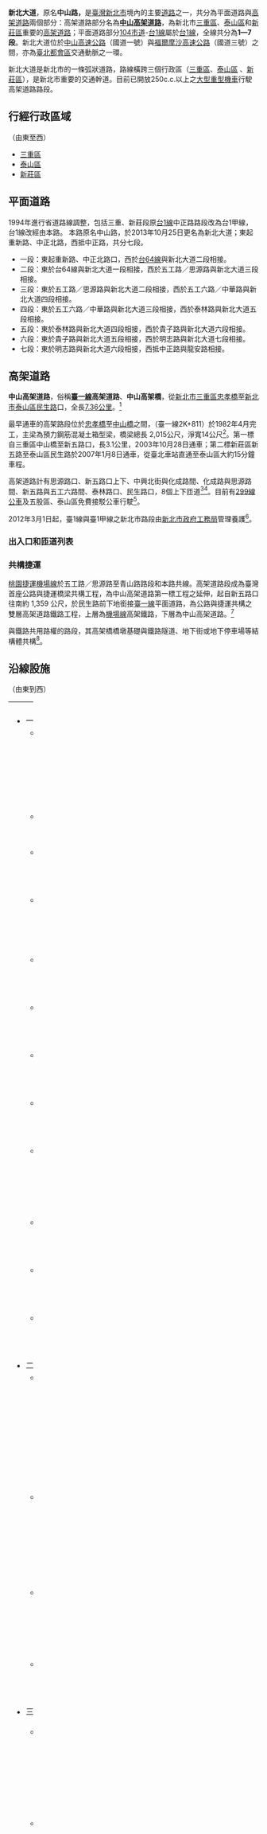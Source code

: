 {{not|text=[[市民大道|市民大道]]、[[縣民大道_(新北市)|新北市縣民大道]]或[[臺灣大道|臺灣大道]]}}
{{Infobox TwRoad2|
|name=新北大道
|enname=New Taipei Boulevard
|level=市區快速道路（高架）<br>一般道路（平面）
|length=10.2
|lastext=2011年10月24日
|speedhigh=80
|start=高架：[[忠孝橋|忠孝橋]]<br />平面：[[台1線#甲線|台1甲線]]{{small|（重新路）}}、[[市道108號|108市道]]{{small|（中正北路）}}口
|end=高架：民生路口<br />平面：[[台1線|台1線]]{{small|（中正路）}}口
|img=[[File:Highway_1_and_Xinzhuang_Fuduxin_Station_20160621.jpg|300px]]<br>臺1線新莊段，上方為[[#高架道路|中山高架道路]]，左側為[[桃園機場捷運|機場線]][[新莊副都心站|新莊副都心站]]，平面道路則為新北大道。
}}

'''新北大道'''，原名'''中山路，'''是[[臺灣|臺灣]][[新北市|新北市]]境內的主要[[道路|道路]]之一，共分為平面道路與[[高架道路|高架道路]]兩個部分：高架道路部分名為'''[[#高架道路|中山高架道路]]'''，為新北市[[三重區|三重區]]、[[泰山區_(新北市)|泰山區]]和[[新莊區|新莊區]]重要的[[高架道路|高架道路]]；平面道路部分[[市道104號|104市道]]{{small|（重陽路）}}-[[台1線|台1線]]{{small|（中正路）}}屬於[[台1線|台1線]]，全線共分為'''1—7段'''。新北大道位於[[中山高速公路|中山高速公路]]（國道一號）與[[福爾摩沙高速公路|福爾摩沙高速公路]]（國道三號）之間，亦為[[臺北都會區|臺北都會區]]交通動脈之一環。

新北大道是新北市的一條弧狀道路，路線橫跨三個行政區（[[三重區|三重區]]、[[泰山區_(台灣)|泰山區]] 、[[新莊區|新莊區]]），是新北市重要的交通幹道。目前已開放250c.c.以上之[[大型重型機車|大型重型機車]]行駛高架道路路段。

==行經行政區域==
（由東至西）
*[[三重區|三重區]]
*[[泰山區_(新北市)|泰山區]]
*[[新莊區|新莊區]]

==平面道路==
1994年進行省道路線調整，包括三重、新莊段原[[台1線|台1線]]中正路路段改為台1甲線，台1線改經由本路。
本路原名中山路，於2013年10月25日更名為新北大道；東起重新路、中正北路，西抵中正路，共分七段。
*一段：東起重新路、中正北路口，西於[[台64線|台64線]]與新北大道二段相接。
*二段：東於台64線與新北大道一段相接，西於五工路／思源路與新北大道三段相接。
*三段：東於五工路／思源路與新北大道二段相接，西於五工六路／中華路與新北大道四段相接。
*四段：東於五工六路／中華路與新北大道三段相接，西於泰林路與新北大道五段相接。
*五段：東於泰林路與新北大道四段相接，西於貴子路與新北大道六段相接。
*六段：東於貴子路與新北大道五段相接，西於明志路與新北大道七段相接。
*七段：東於明志路與新北大道六段相接，西抵中正路與龍安路相接。

==高架道路==
{{not|中山高速公路}}
'''中山高架道路'''，俗稱'''[[台1線|臺一線]]高架道路'''、'''中山高架橋'''，從[[新北市|新北市]][[三重區|三重區]][[忠孝橋|忠孝橋]]至[[新北市|新北市]][[泰山區_(台灣)|泰山區]][[民生路_(板橋區)|民生路]]口，全長[https://goo.gl/maps/1JQVVQs2taN2 7.36公里]。<ref>不含忠孝橋1038公尺</ref>

最早通車的高架路段位於[[忠孝橋|忠孝橋]]至[[中山橋_(三重區)|中山橋]]之間，（臺一線2K+811）於1982年4月完工，主梁為預力鋼筋混凝土箱型梁，橋梁總長 2,015公尺，淨寬14公尺<ref>{{Cite journal|title=大台北縣市聯外橋梁伸縮縫維修實務之探討|author=王韻瑾|url=https://www.thb.gov.tw/FileResource.axd?path=html/doc/出版品-台灣公路工程/第32卷第9期.pdf|journal=臺灣公路工程|publisher=公路總局|accessdate=2021年8月30日|issue=9|year=2006|volume=32|page=20–38|format=PDF|archiveurl=https://web.archive.org/web/20210830020622/https://www.thb.gov.tw/FileResource.axd?path=html%2Fdoc%2F%E5%87%BA%E7%89%88%E5%93%81-%E5%8F%B0%E7%81%A3%E5%85%AC%E8%B7%AF%E5%B7%A5%E7%A8%8B%2F%E7%AC%AC32%E5%8D%B7%E7%AC%AC9%E6%9C%9F.pdf|archivedate=2021年8月30日|dead-url=no}}</ref>。第一標自三重區中山橋至新五路口，長3.1公里，2003年10月28日通車；第二標新莊區新五路至泰山區民生路於2007年1月8日通車，從臺北車站直通至泰山區大約15分鐘車程。

高架道路計有思源路口、新五路口上下、中興北街與化成路間、化成路與思源路間、新五路與五工六路間、泰林路口、民生路口，8個上下匝道<ref>{{Cite web |url=http://www.prs.gov.tw/radio/livenews_detail.aspx?sid=4 |title=台一線中山高架新莊泰山段通車 |access-date=2021-03-27 |archive-date=2008-06-18 |archive-url=https://web.archive.org/web/20080618172127/http://www.prs.gov.tw/radio/livenews_detail.aspx?sid=4 |dead-url=yes }}</ref><ref>{{Cite web |url=http://library.taiwanschoolnet.org/cyberfair2001/C0132220021/003/001/004.htm |title=泰山區鄉政建設規劃設計案－期中簡報 |access-date=2021-03-27 |archive-date=2021-02-10 |archive-url=https://web.archive.org/web/20210210100522/http://library.taiwanschoolnet.org/cyberfair2001/C0132220021/003/001/004.htm |dead-url=no }}</ref>。目前有[[台北聯營公車299路線|299線公車]]及五股區、泰山區免費接駁公車行駛<ref>{{Cite web |url=http://www.taishan.tpc.gov.tw/web/08-3_1.asp?id=20 |title=泰山區公所 |access-date=2021-03-27 |archive-date=2010-01-07 |archive-url=https://web.archive.org/web/20100107004910/http://www.taishan.tpc.gov.tw/web/08-3_1.asp?id=20 |dead-url=yes }}</ref>。

2012年3月1日起，臺1線與臺1甲線之新北市路段由[[新北市政府工務局|新北市政府工務局]]管理養護<ref>http://www.thb.gov.tw/tm/Menus/Discussing/ThbTake/DiscussDetail.aspx?key=10056</ref>。

===出入口和匝道列表===
{{台灣公路表頭|p||中山高架道路（臺一線高架道路）}}
{{台灣公路設施|brh|↑主線接續'''[[忠孝橋|忠孝橋]]'''}}
{{台灣公路匝道||[[中正南路交流道|中正南路]]|匝道||重安街、中正南路|[[三重區|三重區]]|三重市區<br>{{Fontcolor|gray|高架道路起點}}|{{Fontcolor|gray|（僅南出北入）}}<br>{{Fontcolor|gray|高架道路終點}}}}
{{台灣公路快速道路出口||新北大道|匝道||{{Jct|country=TWN|CH|104}}⇒[[File:TWHW1.svg|23px]][[三重交流道|三重交流道]]、[[新北大道|新北大道]]|[[三重區|三重區]]|三重市區|三重市區}}
{{台灣公路快速道路出口||三重|匝道||{{Jct|country=TWN|PH-ALL|64}}||五股|{{Fontcolor|gray|（僅南出北入）}}||台64線}}
{{台灣公路快速道路出口||五工路|匝道||中興北街、五工路|[[五股區|五股區]]、[[新莊區|新莊區]]、[[三重區|三重區]]|中興北街 五工路|{{Fontcolor|gray|（僅南出北入）}}}}
{{台灣公路快速道路出口||思源路|匝道||{{Jct|country=TWN|CH|106a}}（思源路）|[[五股區|五股區]]、[[新莊區|新莊區]]、[[板橋區_(台灣)|板橋區]]|新莊|{{Fontcolor|gray|（僅南出北入）}}}}
{{台灣公路快速道路出口||五工六路|匝道||五工六路|[[五股區|五股區]]、[[新莊區|新莊區]]|{{Fontcolor|gray|（僅北出南入）}}|五工六路 思源路}}
{{台灣公路快速道路出口||新五路|匝道||{{Jct|country=TWN|CH|107a}}（新五路）⇒[[File:TWHW1.svg|23px]][[五股交流道|五股交流道]]|[[五股區|五股區]]、[[泰山區_(台灣)|泰山區]]|五股 [[File:TWHW1.svg|23px]]五股交流道|{{Fontcolor|gray|（僅南出北入）}}}}
{{台灣公路快速道路出口||泰林路|匝道||新泰路、泰林路|[[泰山區_(台灣)|泰山區]]|新泰路 泰林路|{{Fontcolor|gray|（僅南出北入）}}}}
{{台灣公路匝道||[[民生路端|民生路端]]|匝道||民生路|[[泰山區_(台灣)|泰山區]]|民生路<br>{{Fontcolor|gray|高架道路終點}}|{{Fontcolor|gray|高架道路起點}}}}
{{End}}

===共構捷運===
[[桃園機場捷運|桃園捷運機場線]]於五工路／思源路至青山路路段和本路共線。高架道路段成為臺灣首座公路與捷運橋梁共構工程，為中山高架道路第一標工程之延伸，起自新五路口往南約 1,359 公尺，於民生路前下地銜接[[台1線|臺一線]]平面道路，為公路與捷運共構之雙層高架道路鐵路工程，上層為[[桃園機場捷運|機場線]]高架鐵路，下層為中山高架道路。<ref>[https://archive.is/20121201112924/http://www.thb.gov.tw/TM/Menus/Menu09/main0901/download/921/33/3307-2.pdf 臺一線高架橋與桃園機場捷運線共構工程]</ref>

與鐵路共用路權的路段，其高架橋橋墩基礎與鐵路隧道、地下街或地下停車場等結構體共構<ref>{{Citation |url=http://www.ceci.org.tw/book/101/web/60-75.pdf |author=張荻薇等 |date=2014-01 |title=專題報導－臺北市快速道路工程之建設 |journal=中華技術 |issue=第101期 |accessdate=2018-04-12|archiveurl=https://web.archive.org/web/20160307003358/http://www.ceci.org.tw/book/101/web/60-75.pdf |archivedate=2016-03-07|page=67-69 }}</ref>。

==沿線設施==
（由東到西）
{| border="0" cellpadding="5" width="100%"
|----- valign="top"
| width="50%" | || width="50%" | 
|-----
| valign="top" |

*一段
**中山藝術公園（門牌為重新路三段49巷7號）
**三重區衛生所（1號）
**三重區綜合體育館（2號）
**[[新北市立聯合醫院|新北市立聯合醫院]]三重院區（3號）
**三重區公所調解會（9號1F）
**三重戶政事務所（9號5F）
**三重區公所（11號）
**三重中山路郵局（17號）
**甲天廈社區管理委員會（190號）
**三重棒球場（300號）
**幸福水漾公園（疏洪一路）
**樂遊天地（疏洪十六路）
*二段
**新北市政府警察局三重分局交通分隊（門牌為光復路二段175號）
**[[三立電視|三立電視]][[三立華劇|三立華劇製作中心]]（門牌為中興北街238號）
**[[台亞石油|台亞石油]]新莊化成路站（167號）
**新北駕訓班（378號）
*三段
**{{rint|tw|trtc}}{{rint|tw|tym}}[[新北產業園區站|捷運新北產業園區站]]（門牌為五工路35、37號）
**瓏山林企業廣場
***[[台北國際社區廣播電台|台北國際社區廣播電台]]（5號19樓之5）
***[[全家便利商店|全家便利商店]]新莊城邦店（7號1樓）
**BRP（8號）
**禾典停車場新莊站（67號）
**宏匯凱悅嘉軒酒店
*四段
**新莊中港福德宮（2號）
**新北市勞工活動中心（門牌為五工六路9號）
**[[宏匯廣場|宏匯廣場]]
**願景公園（中央路）
**[[大有巴士|大有巴士]]新莊站（門牌為中央路578號）
**{{rint|tw|tym}}[[新莊副都心站|捷運新莊副都心站]]（188號）
**[[行政院新莊聯合辦公大樓|行政院新莊聯合辦公大樓]]（門牌為中平路439號）
**晧宇國際亞洲區籃球培訓中心（342號之1）
**{{rint|tw|tym}}[[泰山站_(台灣)|捷運泰山站]]（431號）
| valign="top" |
*五段
**泰山捷運公園(泰林路)
**[[台灣中油|台灣中油]]泰新站(1號)
**[[台灣電力公司|台灣電力公司]]泰山服務所(門牌為文程路159號)
**[[來來超商|來來超商]]泰山新生店(688號)
**{{rint|tw|tym}}[[輔大醫院站|{{color]]（規劃中）
**[[輔仁大學附設醫院|輔仁大學附設醫院]](門牌為貴子路69號)
*六段
**美康健保藥局輔大店(門牌為中正路510-1號)
**台灣植物社(門牌為漢口街33號)
**{{rint|tw|tym}}[[泰山貴和站|捷運泰山貴和站]]
**五角大廈(460號)
**新北市立泰山幼兒園貴和分所(門牌為明志路三段365號2F)
*七段
**新莊園(42巷243號)
**台灣中油聯新站(120號)
**新莊區公有停車場
**新莊區第一公墓
**新莊區生命紀念館(門牌為壽山路162號之1)
**[[統一超商|統一超商]]一級棒門市(482號)
**雙鳳公園(雙鳳路)
**[[新北市新莊區丹鳳國民小學|新北市新莊區丹鳳國民小學]]（437號）
**{{rint|tw|trtc}}[[迴龍站|捷運迴龍站]](門牌為中正路758號B1)
|}

===沿線橋樑與地下道===
（由東到西）
*[[忠孝橋|忠孝橋]]（高架）
*[[#高架道路|中山高架道路]]
*二重疏洪道橋樑
*[[台64線|台64線]]橋樑
*中港大排橋樑
*[[台65線|台65線]]橋樑
*十八份坑溪橋樑

== 參考資料 ==
<div class="references-small">
<references />
</div>
{{portal box|台北|公路}}
{{reflist}}

==參見==
{{commonscat|Civic Boulevard, Taipei}}
*[[台灣快速道路|台灣快速道路]]

{{中山高架道路}}
{{臺北公路網}}
{{新北市快速道路}}

[[Category:新北市道路|新]]
[[Category:台1線|Category:台1線]]
[[Category:高架橋|Category:高架橋]]
[[Category:台灣快速道路|Category:台灣快速道路]]